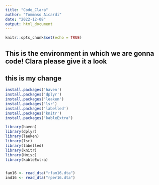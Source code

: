 ```yaml
---
title: "Code_Clara"
author: "Tommaso Aicardi"
date: "2022-12-08"
output: html_document
---
```


```r
knitr::opts_chunk$set(echo = TRUE)
```


## This is the environment in which we are gonna code! Clara please give it a look
## this is my change
```r

install.packages('haven')
install.packages('dplyr')
install.packages('leaken')
install.packages('lsr')
install.packages('labelled')
install.packages('knitr')
install.packages("kableExtra")

library(haven)
library(dplyr)
library(laeken)
library(lsr)
library(labelled)
library(knitr)
library(Hmisc)
library(kableExtra)


fam16 <- read_dta("rfam16.dta")
ind16 <- read_dta("rper16.dta")

```
